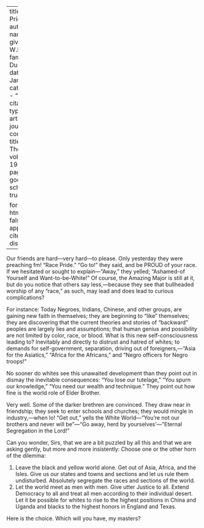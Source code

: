
---
title: 'Race Pride'
author:
  - name:
      given: W.E.B.
      family: Du Bois
date: Jan. 1920
categories: 
  - ""
citation: 
  type: article-journal
  container-title: The Crisis
  volume: 19
  issue: 3
  page: 107
google-scholar: true

format:
  html:
    toc: false
    appendix-cite-as: display
---




Our friends are hard---very hard---to please. Only yesterday they were preaching fm! "Race Pride." "Go to!" they said, and be PROUD of your race. If we hesitated or sought to explain---"Away," they yelled; "Ashamed-of Yourself and Want-to-be-White!" Of course, the Amazing Major is still at it, but do you notice that others say less,---because they see that bullheaded worship of any "race," as such, may lead and does lead to curious complications?

For instance: Today Negroes, Indians, Chinese, and other groups, are gaining new faith in themselves; they are beginning to "like" themselves; they are discovering that the current theories and stories of "backward" peoples are largely lies and assumptions; that human genius and possibility are not limited by color, race, or blood. What is this new self-consciousness leading to? Inevitably and directly to distrust and hatred of whites; to demands for self-government, separation, driving out of foreigners,---"Asia for the Asiatics," "Africa for the Africans," and "Negro officers for Negro troops!"

No sooner do whites see this unawaited development than they point out in dismay the inevitable consequences: "You lose our tutelage," "You spurn our knowledge," "You need our wealth and technique." They point out how fine is the world role of Elder Brother.

Very well. Some of the darker brethren are convinced. They draw near in friendship; they seek to enter schools and churches; they would mingle in industry,---when lo! "Get out," yells the White World---"You're not our brothers and never will be"---"Go away, herd by yourselves'---"Eternal Segregation in the Lord!"

Can you wonder, Sirs, that we are a bit puzzled by all this and that we are asking gently, but more and more insistently: Choose one or the other horn of the dilemma:

1. Leave the black and yellow world alone. Get out of Asia, Africa, and the Isles. Give us our states and towns and sections and let us rule them undisturbed. Absolutely segregate the races and sections of the world.
2. Let the world meet as men with men. Give utter Justice to all. Extend Democracy to all and treat all men according to their individual desert. Let it be possible for whites to rise to the highest positions in China and Uganda and blacks to the highest honors in England and Texas.

Here is the choice. Which will you have, my masters?

